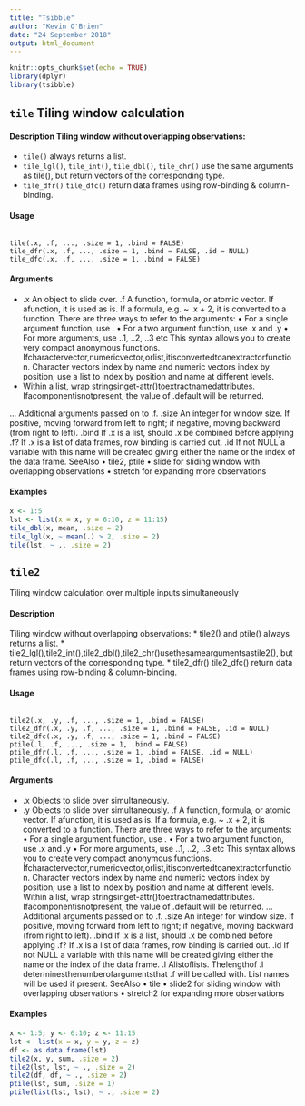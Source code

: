 ```yaml
---
title: "Tsibble"
author: "Kevin O'Brien"
date: "24 September 2018"
output: html_document
---
```


```r
knitr::opts_chunk$set(echo = TRUE)
library(dplyr)
library(tsibble)
```
## ``tile`` Tiling window calculation

#### Description Tiling window without overlapping observations:
* ``tile()`` always returns a list.
* ``tile_lgl()``, ``tile_int()``, ``tile_dbl()``, ``tile_chr()`` use the same arguments as tile(), but return vectors of the corresponding type. 
* ``tile_dfr()`` ``tile_dfc()`` return data frames using row-binding & column-binding.

#### Usage
<pre><code>
tile(.x, .f, ..., .size = 1, .bind = FALSE)
tile_dfr(.x, .f, ..., .size = 1, .bind = FALSE, .id = NULL)
tile_dfc(.x, .f, ..., .size = 1, .bind = FALSE)
</code></pre>

#### Arguments 
* .x An object to slide over. .f A function, formula, or atomic vector. If afunction, it is used as is. If a formula, e.g. ~ .x + 2, it is converted to a function. There are three ways to refer to the arguments: • For a single argument function, use . • For a two argument function, use .x and .y • For more arguments, use ..1, ..2, ..3 etc This syntax allows you to create very compact anonymous functions.
Ifcharactervector,numericvector,orlist,itisconvertedtoanextractorfunction. Character vectors index by name and numeric vectors index by position; use a list to index by position and name at different levels.
* Within a list, wrap stringsinget-attr()toextractnamedattributes. Ifacomponentisnotpresent, the value of .default will be returned.

... Additional arguments passed on to .f. .size An integer for window size. If positive, moving forward from left to right; if negative, moving backward (from right to left). .bind If .x is a list, should .x be combined before applying .f? If .x is a list of data frames, row binding is carried out. .id If not NULL a variable with this name will be created giving either the name or the index of the data frame.
SeeAlso • tile2, ptile • slide for sliding window with overlapping observations • stretch for expanding more observations

#### Examples
```r
x <- 1:5 
lst <- list(x = x, y = 6:10, z = 11:15) 
tile_dbl(x, mean, .size = 2) 
tile_lgl(x, ~ mean(.) > 2, .size = 2) 
tile(lst, ~ ., .size = 2)
```

## ``tile2``
Tiling window calculation over multiple inputs simultaneously

#### Description 
Tiling window without overlapping observations: 
* tile2() and ptile() always returns a list. 
* tile2_lgl(),tile2_int(),tile2_dbl(),tile2_chr()usethesameargumentsastile2(), but return vectors of the corresponding type. 
* tile2_dfr() tile2_dfc() return data frames using row-binding & column-binding.

#### Usage 
<pre><code>
tile2(.x, .y, .f, ..., .size = 1, .bind = FALSE)
tile2_dfr(.x, .y, .f, ..., .size = 1, .bind = FALSE, .id = NULL)
tile2_dfc(.x, .y, .f, ..., .size = 1, .bind = FALSE)
ptile(.l, .f, ..., .size = 1, .bind = FALSE)
ptile_dfr(.l, .f, ..., .size = 1, .bind = FALSE, .id = NULL)
ptile_dfc(.l, .f, ..., .size = 1, .bind = FALSE)
</code></pre>

#### Arguments 
* .x Objects to slide over simultaneously. 
* .y Objects to slide over simultaneously. .f A function, formula, or atomic vector. If afunction, it is used as is. If a formula, e.g. ~ .x + 2, it is converted to a function. There are three ways to refer to the arguments: • For a single argument function, use . • For a two argument function, use .x and .y • For more arguments, use ..1, ..2, ..3 etc This syntax allows you to create very compact anonymous functions. Ifcharactervector,numericvector,orlist,itisconvertedtoanextractorfunction. Character vectors index by name and numeric vectors index by position; use a list to index by position and name at different levels. Within a list, wrap stringsinget-attr()toextractnamedattributes. Ifacomponentisnotpresent, the value of .default will be returned. ... Additional arguments passed on to .f. .size An integer for window size. If positive, moving forward from left to right; if negative, moving backward (from right to left). .bind If .x is a list, should .x be combined before applying .f? If .x is a list of data frames, row binding is carried out. .id If not NULL a variable with this name will be created giving either the name or the index of the data frame. .l Alistoflists. Thelengthof .l determinesthenumberofargumentsthat .f will be called with. List names will be used if present.
SeeAlso • tile • slide2 for sliding window with overlapping observations 
• stretch2 for expanding more observations

#### Examples
```r
x <- 1:5; y <- 6:10; z <- 11:15 
lst <- list(x = x, y = y, z = z) 
df <- as.data.frame(lst) 
tile2(x, y, sum, .size = 2) 
tile2(lst, lst, ~ ., .size = 2) 
tile2(df, df, ~ ., .size = 2) 
ptile(lst, sum, .size = 1) 
ptile(list(lst, lst), ~ ., .size = 2)
```
